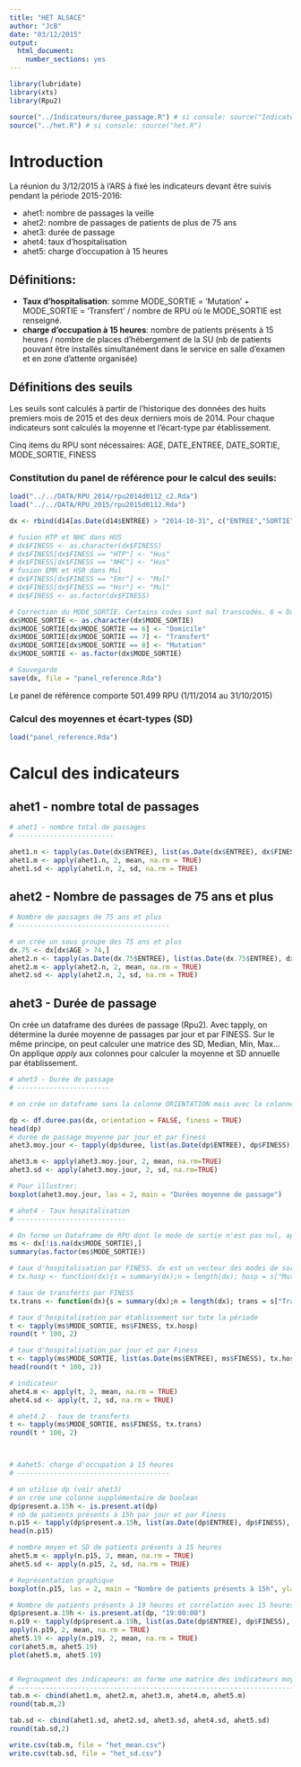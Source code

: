 ```yaml
---
title: "HET ALSACE"
author: "JcB"
date: "03/12/2015"
output:
  html_document:
    number_sections: yes
---
```


```r
library(lubridate)
library(xts)
library(Rpu2)

source("../Indicateurs/duree_passage.R") # si console: source("Indicateurs/duree_passage.R")
source("../het.R") # si console: source("het.R")
```


Introduction
============

La réunion du 3/12/2015 à l'ARS à fixé les indicateurs devant être suivis pendant la période 2015-2016:

- ahet1: nombre de passages la veille
- ahet2: nombre de passages de patients de plus de 75 ans
- ahet3: durée de passage
- ahet4: taux d'hospitalisation
- ahet5: charge d'occupation à 15 heures

Définitions:
------------
- __Taux d'hospitalisation__: somme MODE_SORTIE = 'Mutation' +  MODE_SORTIE = 'Transfert' / nombre de RPU où le MODE_SORTIE est renseigné.
- __charge d'occupation à 15 heures__: nombre de patients présents à 15 heures / nombre de places d'hébergement de la SU (nb de patients pouvant être installés simultanément dans le service en salle d'examen et en zone d'attente organisée)

Définitions des seuils
----------------------

Les seuils sont calculés à partir de l'historique des données des huits premiers mois de 2015 et des deux derniers mois de 2014.
Pour chaque indicateurs sont calculés la moyenne et l'écart-type par établissement.

Cinq items du RPU sont nécessaires: AGE, DATE_ENTREE, DATE_SORTIE, MODE_SORTIE, FINESS

### Constitution du panel de référence pour le calcul des seuils:
```r
load("../../DATA/RPU_2014/rpu2014d0112_c2.Rda")
load("../../DATA/RPU_2015/rpu2015d0112.Rda")

dx <- rbind(d14[as.Date(d14$ENTREE) > "2014-10-31", c("ENTREE","SORTIE","AGE","MODE_SORTIE","FINESS")], d15[as.Date(d15$ENTREE) < "2015-11-01", c("ENTREE","SORTIE","AGE","MODE_SORTIE","FINESS")])

# fusion HTP et NHC dans HUS
# dx$FINESS <- as.character(dx$FINESS)
# dx$FINESS[dx$FINESS == "HTP"] <- "Hus"
# dx$FINESS[dx$FINESS == "NHC"] <- "Hus"
# fusion EMR et HSR dans Mul
# dx$FINESS[dx$FINESS == "Emr"] <- "Mul"
# dx$FINESS[dx$FINESS == "Hsr"] <- "Mul"
# dx$FINESS <- as.factor(dx$FINESS)

# Correction du MODE_SORTIE. Certains codes sont mal transcodés. 6 = Domicile, 7 = transfert, 8 = mutation 
dx$MODE_SORTIE <- as.character(dx$MODE_SORTIE)
dx$MODE_SORTIE[dx$MODE_SORTIE == 6] <- "Domicile"
dx$MODE_SORTIE[dx$MODE_SORTIE == 7] <- "Transfert"
dx$MODE_SORTIE[dx$MODE_SORTIE == 8] <- "Mutation"
dx$MODE_SORTIE <- as.factor(dx$MODE_SORTIE)

# Sauvegarde
save(dx, file = "panel_reference.Rda")
```

Le panel de référence comporte 501.499 RPU (1/11/2014 au 31/10/2015)

### Calcul des moyennes et écart-types (SD)

```r
load("panel_reference.Rda")
```

Calcul des indicateurs
=======================

ahet1 - nombre total de passages
---------------------------------

```r
# ahet1 - nombre total de passages
# ------------------------

ahet1.n <- tapply(as.Date(dx$ENTREE), list(as.Date(dx$ENTREE), dx$FINESS), length)
ahet1.m <- apply(ahet1.n, 2, mean, na.rm = TRUE)
ahet1.sd <- apply(ahet1.n, 2, sd, na.rm = TRUE)
```


ahet2 - Nombre de passages de 75 ans et plus
--------------------------------------------
```r
# Nombre de passages de 75 ans et plus
# --------------------------------------

# on crée un sous groupe des 75 ans et plus
dx.75 <- dx[dx$AGE > 74,]
ahet2.n <- tapply(as.Date(dx.75$ENTREE), list(as.Date(dx.75$ENTREE), dx.75$FINESS), length)
ahet2.m <- apply(ahet2.n, 2, mean, na.rm = TRUE)
ahet2.sd <- apply(ahet2.n, 2, sd, na.rm = TRUE)
```

ahet3 - Durée de passage
------------------------

On crée un dataframe des durées de passage (Rpu2). Avec tapply, on détermine la durée moyenne de passages par jour et par FINESS. Sur le même principe, on peut calculer une matrice des SD, Median, Min, Max...
On applique _apply_ aux colonnes pour calculer la moyenne et SD annuelle par établissement.
```r
# ahet3 - Durée de passage
# -----------------------

# on crée un dataframe sans la colonne ORIENTATION mais avec la colonne FINESS

dp <- df.duree.pas(dx, orientation = FALSE, finess = TRUE)
head(dp)
# durée de passage moyenne par jour et par Finess
ahet3.moy.jour <- tapply(dp$duree, list(as.Date(dp$ENTREE), dp$FINESS), mean, na.rm = TRUE)

ahet3.m <- apply(ahet3.moy.jour, 2, mean, na.rm=TRUE)
ahet3.sd <- apply(ahet3.moy.jour, 2, sd, na.rm=TRUE)

# Pour illustrer:
boxplot(ahet3.moy.jour, las = 2, main = "Durées moyenne de passage")
```

```r


# ahet4 - Taux hospitalisation
# ---------------------------

# On forme un Dataframe de RPU dont le mode de sortie n'est pas nul, appelé ms:
ms <- dx[!is.na(dx$MODE_SORTIE),]
summary(as.factor(ms$MODE_SORTIE))

# taux d'hospitalisation par FINESS. dx est un vecteur des modes de sortie (non nuls) pour un établissement donné. 
# tx.hosp <- function(dx){s = summary(dx);n = length(dx); hosp = s["Mutation"] + s["Transfert"]; tx = hosp/n; return(tx)}

# taux de transferts par FINESS
tx.trans <- function(dx){s = summary(dx);n = length(dx); trans = s["Transfert"]; tx = trans/n; return(tx)}

# taux d'hospitalisation par établissement sur tute la période
t <- tapply(ms$MODE_SORTIE, ms$FINESS, tx.hosp)
round(t * 100, 2)

# taux d'hospitalisation par jour et par Finess
t <- tapply(ms$MODE_SORTIE, list(as.Date(ms$ENTREE), ms$FINESS), tx.hosp)
head(round(t * 100, 2))

# indicateur
ahet4.m <- apply(t, 2, mean, na.rm = TRUE)
ahet4.sd <- apply(t, 2, sd, na.rm = TRUE)

# ahet4.2 - taux de transferts
t <- tapply(ms$MODE_SORTIE, ms$FINESS, tx.trans)
round(t * 100, 2)



# Aahet5: charge d'occupation à 15 heures
# --------------------------------------

# on utilise dp (voir ahet3)
# on crée une colonne supplémentaire de boolean
dp$present.a.15h <- is.present.at(dp)
# nb de patients présents à 15h par jour et par Finess
n.p15 <- tapply(dp$present.a.15h, list(as.Date(dp$ENTREE), dp$FINESS), sum)
head(n.p15)

# nombre moyen et SD de patients présents à 15 heures
ahet5.m <- apply(n.p15, 2, mean, na.rm = TRUE)
ahet5.sd <- apply(n.p15, 2, sd, na.rm = TRUE)

# Représentation graphique
boxplot(n.p15, las = 2, main = "Nombre de patients présents à 15h", ylab = "patients")

# Nombre de patients présents à 19 heures et corrélation avec 15 heures
dp$present.a.19h <- is.present.at(dp, "19:00:00")
n.p19 <- tapply(dp$present.a.19h, list(as.Date(dp$ENTREE), dp$FINESS), sum)
apply(n.p19, 2, mean, na.rm = TRUE)
ahet5.19 <- apply(n.p19, 2, mean, na.rm = TRUE)
cor(ahet5.m, ahet5.19)
plot(ahet5.m, ahet5.19)


# Regroupment des indicapeurs: on forme une matrice des indicateurs moyens et des Finess
# -------------------------------------------------------------------------------------------------
tab.m <- cbind(ahet1.m, ahet2.m, ahet3.m, ahet4.m, ahet5.m)
round(tab.m,2)

tab.sd <- cbind(ahet1.sd, ahet2.sd, ahet3.sd, ahet4.sd, ahet5.sd)
round(tab.sd,2)

write.csv(tab.m, file = "het_mean.csv")
write.csv(tab.sd, file = "het_sd.csv")
```





